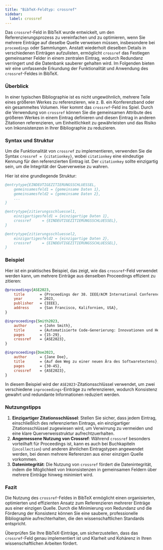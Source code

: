 ```yaml
---
title: "BibTeX-Feldtyp: crossref"
sidebar:
  label: crossref
---
```



Das `crossref`-Feld in BibTeX wurde entwickelt, um den Referenzierungsprozess zu vereinfachen und zu optimieren, wenn Sie mehrere Einträge auf dieselbe Quelle verweisen müssen, insbesondere bei `proceedings` oder Sammlungen. Anstatt wiederholt dieselben Details in verschiedenen Einträgen aufzulisten, ermöglicht `crossref` das Festlegen gemeinsamer Felder in einem zentralen Eintrag, wodurch Redundanz verringert und die Datenbank sauberer gehalten wird. Im Folgenden bieten wir eine umfassende Erkundung der Funktionalität und Anwendung des `crossref`-Feldes in BibTeX.

<CiteDrive />

### Überblick

In einer typischen Bibliographie ist es nicht ungewöhnlich, mehrere Teile eines größeren Werkes zu referenzieren, wie z. B. ein Konferenzband oder ein gesammeltes Volumen. Hier kommt das `crossref`-Feld ins Spiel. Durch die Verwendung von `crossref` können Sie die gemeinsamen Attribute des größeren Werkes in einem Eintrag definieren und diesen Eintrag in anderen Zitationen referenzieren, um Einheitlichkeit zu gewährleisten und das Risiko von Inkonsistenzen in Ihrer Bibliographie zu reduzieren.

### Syntax und Struktur

Um die Funktionalität von `crossref` zu implementieren, verwenden Sie die Syntax `crossref = {citationkey}`, wobei `citationkey` eine eindeutige Kennung für den referenzierten Eintrag ist. Der `citationkey` sollte einzigartig sein, um die Integrität der Querverweise zu wahren.

Hier ist eine grundlegende Struktur:

```bibtex
@entrytype{EINDEUTIGEZITIERUNGSSCHLUESSEL,
    gemeinsamesfeld1 = {gemeinsame Daten 1},
    gemeinsamesfeld2 = {gemeinsame Daten 2},
    ...
}

@entrytype{zitierungsschluessel1,
    einzigartigesfeld1 = {einzigartige Daten 1},
    crossref     = {EINDEUTIGEZITIERUNGSSCHLUESSEL},
}

@entrytype{zitierungsschluessel2,
    einzigartigesfeld2 = {einzigartige Daten 2},
    crossref     = {EINDEUTIGEZITIERUNGSSCHLUESSEL},
}
```

### Beispiel

Hier ist ein praktisches Beispiel, das zeigt, wie das `crossref`-Feld verwendet werden kann, um mehrere Einträge aus denselben Proceedings effizient zu zitieren:

```bibtex
@proceedings{ASE2023,
    title       = {Proceedings der 38. IEEE/ACM International Conference on Automated Software Engineering},
    year        = 2023,
    publisher   = {IEEE},
    address     = {San Francisco, Kalifornien, USA},
}

@inproceedings{Smith2023,
    author      = {John Smith},
    title       = {Automatisierte Code-Generierung: Innovationen und Herausforderungen},
    pages       = {15-29},
    crossref    = {ASE2023},
}

@inproceedings{Doe2023,
    author      = {Jane Doe},
    title       = {Auf dem Weg zu einer neuen Ära des Softwaretestens},
    pages       = {30-45},
    crossref    = {ASE2023},
}
```

In diesem Beispiel wird der `ASE2023`-Zitationsschlüssel verwendet, um zwei verschiedene `inproceedings`-Einträge zu referenzieren, wodurch Konsistenz gewahrt und redundante Informationen reduziert werden.

### Nutzungstipps

1. **Einzigartiger Zitationsschlüssel**: Stellen Sie sicher, dass jedem Eintrag, einschließlich des referenzierten Eintrags, ein einzigartiger Zitationsschlüssel zugewiesen wird, um Verwirrung zu vermeiden und eine klare Querverweisstruktur aufrechtzuerhalten.
2. **Angemessene Nutzung von Crossref**: Während `crossref` besonders vorteilhaft für Proceedings ist, kann es auch bei Buchkapiteln (`incollection`) und anderen ähnlichen Eintragstypen angewendet werden, bei denen mehrere Referenzen aus einer einzigen Quelle vorkommen.
3. **Datenintegrität**: Die Nutzung von `crossref` fördert die Datenintegrität, indem die Möglichkeit von Inkonsistenzen in gemeinsamen Feldern über mehrere Einträge hinweg minimiert wird.

### Fazit

Die Nutzung des `crossref`-Feldes in BibTeX ermöglicht einen organisierten, optimierten und effizienten Ansatz zum Referenzieren mehrerer Einträge aus einer einzigen Quelle. Durch die Minimierung von Redundanz und die Förderung der Konsistenz können Sie eine saubere, professionelle Bibliographie aufrechterhalten, die den wissenschaftlichen Standards entspricht.

Überprüfen Sie Ihre BibTeX-Einträge, um sicherzustellen, dass das `crossref`-Feld genau implementiert ist und Klarheit und Kohärenz in Ihren wissenschaftlichen Arbeiten fördert.
